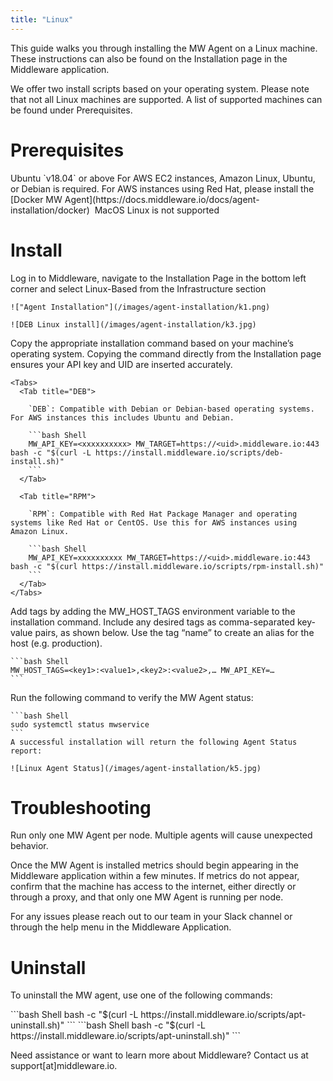 ```yaml
---
title: "Linux"
---
```


This guide walks you through installing the MW Agent on a Linux machine. These instructions can also be found on the Installation page in the Middleware application. 

We offer two install scripts based on your operating system. Please note that not all Linux machines are supported. A list of supported machines can be found under Prerequisites.

# Prerequisites

<Steps>

  <Step title="Ubuntu">
  Ubuntu `v18.04` or above
  </Step>

  <Step title="AWS Instances">
  For AWS EC2 instances, Amazon Linux, Ubuntu, or Debian is required. For AWS instances using Red Hat, please install the [Docker MW Agent](https://docs.middleware.io/docs/agent-installation/docker) 
  </Step>

  <Step title="Operating System">
  MacOS Linux is not supported
  </Step>

</Steps>

# Install

<Accordion title="Step 1: Access One-Step Install">
    Log in to Middleware, navigate to the Installation Page in the bottom left corner and select Linux-Based from the Infrastructure section
    
    !["Agent Installation"](/images/agent-installation/k1.png)

    ![DEB Linux install](/images/agent-installation/k3.jpg)
</Accordion>

<Accordion title="Step 2: Run Linux Install Command">
    Copy the appropriate installation command based on your machine’s operating system. Copying the command directly from the Installation page ensures your API key and UID are inserted accurately.

    <Tabs>
      <Tab title="DEB">

        `DEB`: Compatible with Debian or Debian-based operating systems. For AWS instances this includes Ubuntu and Debian.

        ```bash Shell
        MW_API_KEY=<xxxxxxxxxx> MW_TARGET=https://<uid>.middleware.io:443 bash -c "$(curl -L https://install.middleware.io/scripts/deb-install.sh)"
        ```
      </Tab>

      <Tab title="RPM">

        `RPM`: Compatible with Red Hat Package Manager and operating systems like Red Hat or CentOS. Use this for AWS instances using Amazon Linux. 
        
        ```bash Shell
        MW_API_KEY=xxxxxxxxxx MW_TARGET=https://<uid>.middleware.io:443 bash -c "$(curl https://install.middleware.io/scripts/rpm-install.sh)"
        ```          
      </Tab>
    </Tabs>

</Accordion>

<Accordion title="Step 3: Add Tags to Installation [Optional]">
    Add tags by adding the MW_HOST_TAGS environment variable to the installation command. Include any desired tags as comma-separated key-value pairs, as shown below. Use the tag “name” to create an alias for the host (e.g. production). 

    ```bash Shell
    MW_HOST_TAGS=<key1>:<value1>,<key2>:<value2>,… MW_API_KEY=…
    ```
</Accordion>


<Accordion title="Step 4: Verify Installation">
    Run the following command to verify the MW Agent status:

    ```bash Shell
    sudo systemctl status mwservice
    ```
    A successful installation will return the following Agent Status report:
    
    ![Linux Agent Status](/images/agent-installation/k5.jpg)
</Accordion>





# Troubleshooting

<Warning>  Run only one MW Agent per node. Multiple agents will cause unexpected behavior.</Warning>

Once the MW Agent is installed metrics should begin appearing in the Middleware application within a few minutes. If metrics do not appear, confirm that the machine has access to the internet, either directly or through a proxy, and that only one MW Agent is running per node. 

For any issues please reach out to our team in your Slack channel or through the help menu in the Middleware Application.


# Uninstall
To uninstall the MW agent, use one of the following commands:

<Tabs>
  <Tab title="DEB">
    ```bash Shell
    bash -c "$(curl -L https://install.middleware.io/scripts/apt-uninstall.sh)"
    ```
  </Tab>

  <Tab title="RPM">
    ```bash Shell
    bash -c "$(curl -L https://install.middleware.io/scripts/apt-uninstall.sh)"
    ```  
  </Tab>
</Tabs>

<Note> Need assistance or want to learn more about Middleware? Contact us at support[at]middleware.io. </Note>